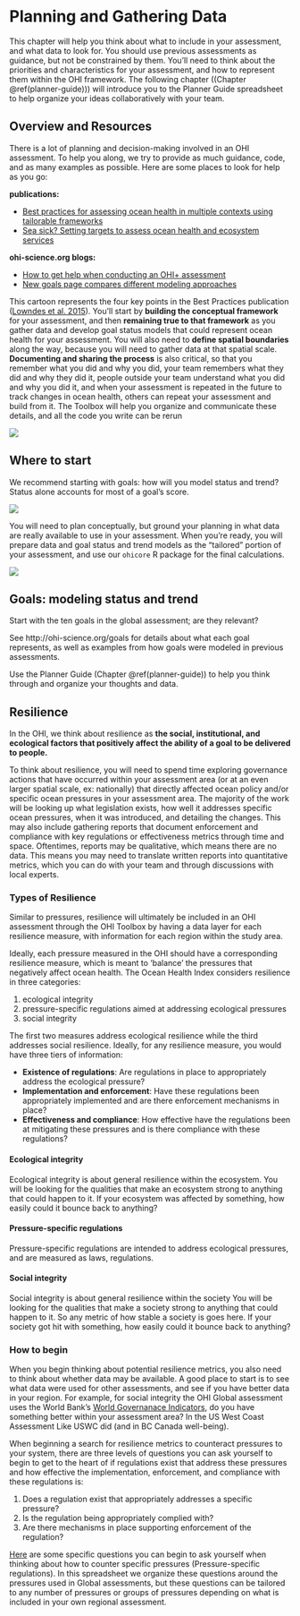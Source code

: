 # Planning and Gathering Data  {#gathering-data}

This chapter will help you think about what to include in your assessment, and what data to look for. You should use previous assessments as guidance, but not be constrained by them. You'll need to think about the priorities and characteristics for your assessment, and how to represent them within the OHI framework. The following chapter ((Chapter \@ref(planner-guide))) will introduce you to the Planner Guide spreadsheet to help organize your ideas collaboratively with your team.

## Overview and Resources

There is a lot of planning and decision-making involved in an OHI assessment. To help you along, we try to provide as much guidance, code, and as many examples as possible. Here are some places to look for help as you go: 

**publications:**

- [Best practices for assessing ocean health in multiple contexts using tailorable frameworks](https://peerj.com/articles/1503/)
- [Sea sick? Setting targets to assess ocean health and ecosystem services](http://onlinelibrary.wiley.com/doi/10.1890/ES11-00366.1/abstract)

**ohi-science.org blogs:**

- [How to get help when conducting an OHI+ assessment](http://ohi-science.org/news/how-to-use-ohi-resources)
- [New goals page compares different modeling approaches](http://ohi-science.org/news/new-goals-guide-page)

This cartoon represents the four key points in the Best Practices publication ([Lowndes et al. 2015](https://peerj.com/articles/1503/)). You'll start by **building the conceptual framework** for your assessment, and then **remaining true to that framework** as you gather data and develop goal status models that could represent ocean health for your assessment. You will also need to **define spatial boundaries** along the way, because you will need to gather data at that spatial scale. **Documenting and sharing the process** is also critical, so that you remember what you did and why you did, your team remembers what they did and why they did it, people outside your team understand what you did and why you did it, and when your assessment is repeated in the future to track changes in ocean health, others can repeat your assessment and build from it. The Toolbox will help you organize and communicate these details, and all the code you write can be rerun 

![](https://docs.google.com/drawings/d/1dUFAOVa2JfbKHyaq98yDYdtcDuEPyr10uNB_auz_Pdc/pub?h=500)

## Where to start

We recommend starting with goals: how will you model status and trend? Status alone accounts for most of a goal's score. 

![](https://docs.google.com/drawings/d/1O08iEoo3qxOZRoK6Ohv-jdouTBsN_kafJjIhEEqb-yg/pub?w=960&h=720)

You will need to plan conceptually, but ground your planning in what data are really available to use in your assessment. When you're ready, you will prepare data and goal status and trend models as the "tailored" portion of your assessment, and use our `ohicore` R package for the final calculations. 

![](https://docs.google.com/drawings/d/e/2PACX-1vSsV1sJgpZKCQTnNrPKofXHhYAGah49iD_Muh360Z0wFDcJnY8X7XcBJkeyz7zjRX16SweUO4h87rJG/pub?w=624&h=480)

<!---

ADD PIE CHART

BRIDGING CONCEPTUAL TO DATA

## OHI Framework

<!---lifted from http://ohi-science.org/manual/#incorporate-core-values-and-characteristics-into-the-ohi-assessment-framework-before-gathering-information --->

<!---
Begin your assessment by identifying local socio-cultural-economic characteristics and priorities related to ocean health, and how they would ideally be captured with the existing or modified OHI framework. This means understanding the rationale behind the components of the OHI framework and identifying what must be added or removed or redefined to ensure that it best represents the local context. Are all goals relevant to your study area? What should be added, removed, or redefined? In this process it is important to identify not only characteristics that could be included in goal models, but also the important stressors (pressures) and resilience elements within the study area. What are the key issues that should be included for your assessment to be credible, useful, and meaningful? How do people typically relate to the ocean in your area in terms of social and cultural patterns? These are the kinds of questions you should consider prior to assembling the available information.

The OHI framework should guide your assessment, but you should not be constrained by it. If a goal is not relevant, it should be removed. If there are elements important to your study area that are not present within the existing framework, how could they be included? Having a clear picture of how the framework should be restructured and what the assessment should include is very important before moving on to assemble information, because otherwise the assessment could be biased by what information is available instead of what is important to include. When specific information is limited there are ways to capture them with indirect measures.

--->

## Goals: modeling status and trend

Start with the ten goals in the global assessment; are they relevant? 

See http://ohi-science.org/goals for details about what each goal represents, as well as examples from how goals were modeled in previous assessments. 

Use the Planner Guide (Chapter \@ref(planner-guide)) to help you think through and organize your thoughts and data.

<!---## Pressures --->

## Resilience

In the OHI, we think about resilience as **the social, institutional, and ecological factors that positively affect the ability of a goal to be delivered to people.**

To think about resilience, you will need to spend time exploring governance actions that have occurred within your assessment area (or at an even larger spatial scale, ex: nationally) that directly affected ocean policy and/or specific ocean pressures in your assessment area. The majority of the work will be looking up what legislation exists, how well it addresses specific ocean pressures, when it was introduced, and detailing the changes. This may also include gathering reports that document enforcement and compliance with key regulations or effectiveness metrics through time and space. Oftentimes, reports may be qualitative, which means there are no data. This means you may need to translate written reports into quantitative metrics, which you can do with your team and through discussions with local experts.

### Types of Resilience

Similar to pressures, resilience will ultimately be included in an OHI assessment through the OHI Toolbox by having a data layer for each resilience measure, with information for each region within the study area.

Ideally, each pressure measured in the OHI should have a corresponding resilience measure, which is meant to ‘balance’ the pressures that negatively affect ocean health. The Ocean Health Index considers resilience in three categories: 

1. ecological integrity
1. pressure-specific regulations aimed at addressing ecological pressures 
1. social integrity

The first two measures address ecological resilience while the third addresses social resilience. Ideally, for any resilience measure, you would have three tiers of information:

- **Existence of regulations**: Are regulations in place to appropriately address the ecological pressure?
- **Implementation and enforcement**: Have these regulations been appropriately implemented and are there enforcement mechanisms in place?
- **Effectiveness and compliance**: How effective have the regulations been at mitigating these pressures and is there compliance with these regulations?


#### Ecological integrity 

Ecological integrity is about general resilience within the ecosystem. You will be looking for the qualities that make an ecosystem strong to anything that could happen to it. If your ecosystem was affected by something, how easily could it bounce back to anything?

#### Pressure-specific regulations 

Pressure-specific regulations are intended to address ecological pressures, and are measured as laws, regulations.

#### Social integrity 

Social integrity is about general resilience within the society You will be looking for the qualities that make a society strong to anything that could happen to it. So any metric of how stable a society is goes here. If your society got hit with something, how easily could it bounce back to anything?


### How to begin 

When you begin thinking about potential resilience metrics, you also need to think about whether data may be available. A good place to start is to see what data were used for other assessments, and see if you have better data in your region. For example, for social integrity the OHI Global assessment uses the World Bank's [World Governanace Indicators](https://data.worldbank.org/data-catalog/worldwide-governance-indicators), do you have something better within your assessment area? In the US West Coast Assessment Like USWC did (and in BC Canada well-being). 

<!---
- from Court's word doc
- full table (screenshots, with also link to Googledoc would be better) - useful outside ohi as governance; systematic way to think about governance, how it should function
- How does Ning's Planner fit in (https://docs.google.com/spreadsheets/d/1597DGext2lK4Z4HvEDLrcccbbM5NLsXv213RgaXxLuA/edit#gid=1802082146)
--->

When beginning a search for resilience metrics to counteract pressures to your system, there are three levels of questions you can ask yourself to begin to get to the heart of if regulations exist that address these pressures and how effective the implementation, enforcement, and compliance with these regulations is:

1.	Does a regulation exist that appropriately addresses a specific pressure? 
2.	Is the regulation being appropriately complied with? 
3.	Are there mechanisms in place supporting enforcement of the regulation?

[Here](https://docs.google.com/spreadsheets/d/17nR-8vgD9JqWGCaQNjz4B36iOmMKUWYuNiPKKb_ht0M/edit?usp=sharing) are some specific questions you can begin to ask yourself when thinking about how to counter specific pressures (Pressure-specific regulations). In this spreadsheet we organize these questions around the pressures used in Global assessments, but these questions can be tailored to any number of pressures or groups of pressures depending on what is included in your own regional assessment. 

<!---
## Examples 

Examples of how the US West Coast OHI assessment produced Resilience scores using the best available data: 

US West Coast Clean Water Enforcement and Regulation-
Where used: Resilience measure to address water pollution pressure
Description: The Clean Water Enforcement and Regulation resilience measure is a composite measure of 3 different enforcement and compliance metrics utilized by the US EPA National Pollutant Discharge Elimination System (NPDES) permit program, which acts to control water pollution by regulating point sources that discharge pollutants into US waters. Yearly metrics measuring the percentage of inspector coverage at NPDES major facilities, the ratio of actual to expected discharge monitoring report submissions, and the percentage of discharge facilities with compliance violations were obtained from the US EPA Enforcement & Compliance History Online (ECHO) database (https://echo.epa.gov/ ) for California, Oregon and Washington. These values are reported on a 0-100% scale. We used the EPA established ‘National Goals’ for each metric as our reference resilience score. The national goal was 50% for inspector coverage, 95% for monitoring report submission, and 0% for compliance violations. For each of these three metrics we divided the observed value by its reference score (so that when it equals the reference it receives a perfect score of 1) and averaged them to come up with a resilience score for each state. 

--->
<!---

- from Court's word doc
- maybe example of Court's timeline (upcoming)
--->
